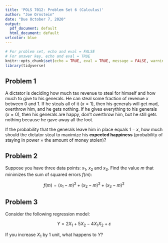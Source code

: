 ```yaml
---
title: 'POLS 7012: Problem Set 6 (Calculus)'
author: "Joe Ornstein"
date: "Due October 7, 2020"
output:
  pdf_document: default
  html_document: default
urlcolor: blue
---
```


```r
# For problem set, echo and eval = FALSE
# For answer key, echo and eval = TRUE
knitr::opts_chunk$set(echo = TRUE, eval = TRUE, message = FALSE, warning = FALSE)
library(tidyverse)
```

## Problem 1

A dictator is deciding how much tax revenue to steal for himself and how much to give to his generals. He can steal some fraction of revenue $x$ between 0 and 1. If he steals all of it ($x=1$), then his generals will get mad, overthrow him, and he gets nothing. If he gives everything to his generals ($x=0$), then his generals are happy, don't overthrow him, but he still gets nothing because he gave away all the loot. 

If the probability that the generals leave him in place equals $1-x$, how much should the dictator steal to maximize his **expected happiness** (probability of staying in power $\times$ the amount of money stolen)? 

## Problem 2

Suppose you have three data points: $x_1$, $x_2$ and $x_3$. Find the value $m$ that minimizes the sum of squared errors $f(m)$:

$$f(m) = (x_1 - m)^2 + (x_2 - m)^2 + (x_3 - m)^2$$


## Problem 3

Consider the following regression model:

$$Y = 2X_1 + 5X_2 - 4X_1X_2 + \varepsilon$$

If you increase $X_1$ by $1$ unit, what happens to $Y$?